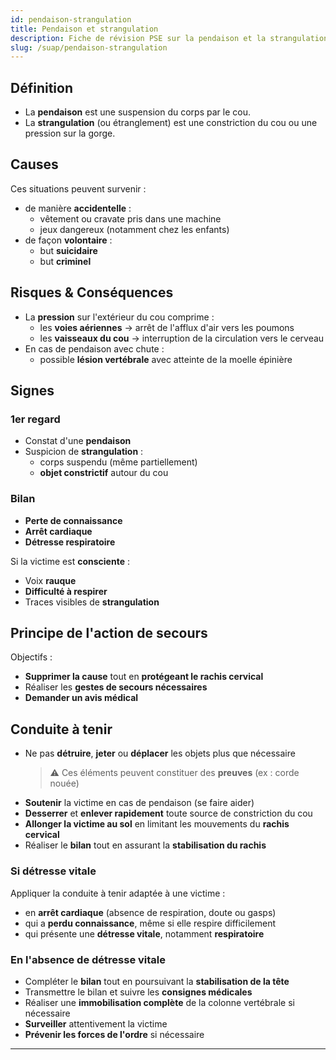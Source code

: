 ---
id: pendaison-strangulation
title: Pendaison et strangulation
description: Fiche de révision PSE sur la pendaison et la strangulation
slug: /suap/pendaison-strangulation
---

## Définition

- La **pendaison** est une suspension du corps par le cou.  
- La **strangulation** (ou étranglement) est une constriction du cou ou une pression sur la gorge.

## Causes

Ces situations peuvent survenir :

- de manière **accidentelle** :  
  - vêtement ou cravate pris dans une machine  
  - jeux dangereux (notamment chez les enfants)
- de façon **volontaire** :  
  - but **suicidaire**  
  - but **criminel**

## Risques & Conséquences

- La **pression** sur l'extérieur du cou comprime :
  - les **voies aériennes** → arrêt de l'afflux d'air vers les poumons
  - les **vaisseaux du cou** → interruption de la circulation vers le cerveau
- En cas de pendaison avec chute :
  - possible **lésion vertébrale** avec atteinte de la moelle épinière

## Signes

### 1er regard

- Constat d'une **pendaison**
- Suspicion de **strangulation** :
  - corps suspendu (même partiellement)
  - **objet constrictif** autour du cou

### Bilan

- **Perte de connaissance**
- **Arrêt cardiaque**
- **Détresse respiratoire**

Si la victime est **consciente** :

- Voix **rauque**
- **Difficulté à respirer**
- Traces visibles de **strangulation**

## Principe de l'action de secours

Objectifs :

- **Supprimer la cause** tout en **protégeant le rachis cervical**
- Réaliser les **gestes de secours nécessaires**
- **Demander un avis médical**

## Conduite à tenir

- Ne pas **détruire**, **jeter** ou **déplacer** les objets plus que nécessaire  
  > ⚠️ Ces éléments peuvent constituer des **preuves** (ex : corde nouée)
- **Soutenir** la victime en cas de pendaison (se faire aider)
- **Desserrer** et **enlever rapidement** toute source de constriction du cou
- **Allonger la victime au sol** en limitant les mouvements du **rachis cervical**
- Réaliser le **bilan** tout en assurant la **stabilisation du rachis**

### Si détresse vitale

Appliquer la conduite à tenir adaptée à une victime :

- en **arrêt cardiaque** (absence de respiration, doute ou gasps)
- qui a **perdu connaissance**, même si elle respire difficilement
- qui présente une **détresse vitale**, notamment **respiratoire**

### En l'absence de détresse vitale

- Compléter le **bilan** tout en poursuivant la **stabilisation de la tête**
- Transmettre le bilan et suivre les **consignes médicales**
- Réaliser une **immobilisation complète** de la colonne vertébrale si nécessaire
- **Surveiller** attentivement la victime
- **Prévenir les forces de l'ordre** si nécessaire

---
